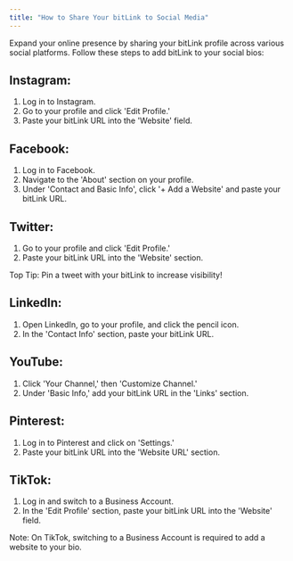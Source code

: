 ```yaml
---
title: "How to Share Your bitLink to Social Media"
---
```


Expand your online presence by sharing your bitLink profile across various social platforms. Follow these steps to add bitLink to your social bios:

## Instagram:

1. Log in to Instagram.
2. Go to your profile and click 'Edit Profile.'
3. Paste your bitLink URL into the 'Website' field.

## Facebook:

1. Log in to Facebook.
2. Navigate to the 'About' section on your profile.
3. Under 'Contact and Basic Info', click '+ Add a Website' and paste your bitLink URL.

## Twitter:

1. Go to your profile and click 'Edit Profile.'
2. Paste your bitLink URL into the 'Website' section.

Top Tip: Pin a tweet with your bitLink to increase visibility!

## LinkedIn:

1. Open LinkedIn, go to your profile, and click the pencil icon.
2. In the 'Contact Info' section, paste your bitLink URL.

## YouTube:

1. Click 'Your Channel,' then 'Customize Channel.'
2. Under 'Basic Info,' add your bitLink URL in the 'Links' section.

## Pinterest:

1. Log in to Pinterest and click on 'Settings.'
2. Paste your bitLink URL into the 'Website URL' section.

## TikTok:

1. Log in and switch to a Business Account.
2. In the 'Edit Profile' section, paste your bitLink URL into the 'Website' field.

Note: On TikTok, switching to a Business Account is required to add a website to your bio.
